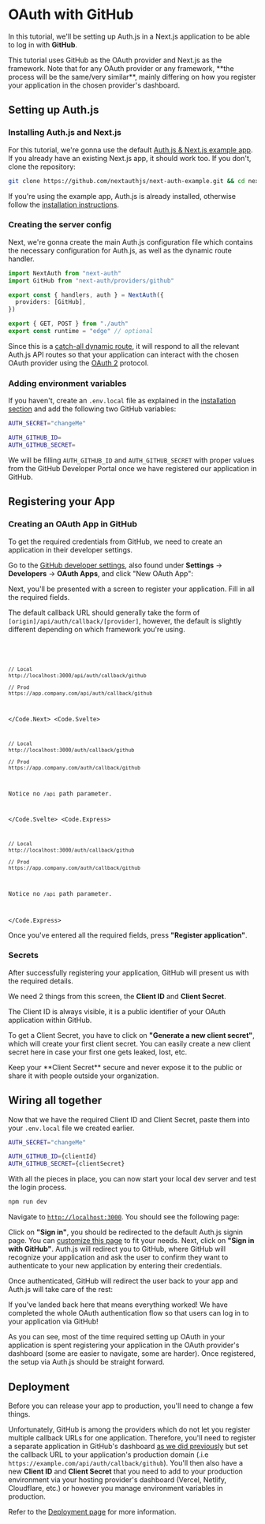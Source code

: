 
# OAuth with GitHub

In this tutorial, we'll be setting up Auth.js in a Next.js application to be able to log in with **GitHub**.

<Callout type="info">
  This tutorial uses GitHub as the OAuth provider and Next.js as the framework.
  Note that for any OAuth provider or any framework, **the process will be the
  same/very similar**, mainly differing on how you register your application in
  the chosen provider's dashboard.
</Callout>

## Setting up Auth.js

### Installing Auth.js and Next.js

For this tutorial, we're gonna use the default [Auth.js & Next.js example app](https://github.com/nextauthjs/next-auth-example). If you already have an existing Next.js app, it should work too. If you don't, clone the repository:

```bash
git clone https://github.com/nextauthjs/next-auth-example.git && cd next-auth-example
```

If you're using the example app, Auth.js is already installed, otherwise follow the [installation instructions](/getting-started/installation).

### Creating the server config

Next, we're gonna create the main Auth.js configuration file which contains the necessary configuration for Auth.js, as well as the dynamic route handler.

```ts filename="./auth.ts"
import NextAuth from "next-auth"
import GitHub from "next-auth/providers/github"

export const { handlers, auth } = NextAuth({
  providers: [GitHub],
})
```

```ts filename="app/api/auth/[...nextauth]/route.ts"
export { GET, POST } from "./auth"
export const runtime = "edge" // optional
```

Since this is a [catch-all dynamic route](https://nextjs.org/docs/pages/building-your-application/routing/dynamic-routes#catch-all-segments), it will respond to all the relevant Auth.js API routes so that your application can interact with the chosen OAuth provider using the [OAuth 2](https://oauth.net/2) protocol.

### Adding environment variables

If you haven't, create an `.env.local` file as explained in the [installation section](/installation) and add the following two GitHub variables:

```bash filename=".env.local" {3-4}
AUTH_SECRET="changeMe"

AUTH_GITHUB_ID=
AUTH_GITHUB_SECRET=
```

We will be filling `AUTH_GITHUB_ID` and `AUTH_GITHUB_SECRET` with proper values from the GitHub Developer Portal once we have registered our application in GitHub.

## Registering your App

### Creating an OAuth App in GitHub

To get the required credentials from GitHub, we need to create an application in their developer settings.

Go to the [GitHub developer settings](https://github.com/settings/developers), also found under **Settings** → **Developers** → **OAuth Apps**, and click "New OAuth App":


<Screenshot src={CreatingOAuthApp} alt="Creating an OAuth App on GitHub" />

Next, you'll be presented with a screen to register your application. Fill in all the required fields.


<Screenshot src={CallbackUrl} />

The default callback URL should generally take the form of `[origin]/api/auth/callback/[provider]`, however, the default is slightly different depending on which framework you're using.

<Code>
<Code.Next>

```bash
// Local
http://localhost:3000/api/auth/callback/github

// Prod
https://app.company.com/api/auth/callback/github
```

</Code.Next>
<Code.Svelte>

```bash
// Local
http://localhost:3000/auth/callback/github

// Prod
https://app.company.com/auth/callback/github
```

Notice no `/api` path parameter.

</Code.Svelte>
<Code.Express>

```bash
// Local
http://localhost:3000/auth/callback/github

// Prod
https://app.company.com/auth/callback/github
```

Notice no `/api` path parameter.

</Code.Express>
</Code>

Once you've entered all the required fields, press **"Register application"**.

### Secrets

After successfully registering your application, GitHub will present us with the required details.


<Screenshot src={ClientIdSecret} alt="Generating clientId and clientSecret" />

We need 2 things from this screen, the **Client ID** and **Client Secret**.

The Client ID is always visible, it is a public identifier of your OAuth application within GitHub.

To get a Client Secret, you have to click on **"Generate a new client secret"**, which will create your first client secret. You can easily create a new client secret here in case your first one gets leaked, lost, etc.

<Callout>
  Keep your **Client Secret** secure and never expose it to the public or share
  it with people outside your organization.
</Callout>

## Wiring all together

Now that we have the required Client ID and Client Secret, paste them into your `.env.local` file we created earlier.

```bash filename=".env.local" {3-4}
AUTH_SECRET="changeMe"

AUTH_GITHUB_ID={clientId}
AUTH_GITHUB_SECRET={clientSecret}
```

With all the pieces in place, you can now start your local dev server and test the login process.

```bash npm2yarn
npm run dev
```

Navigate to [`http://localhost:3000`](http://localhost:3000). You should see the following page:


<Screenshot src={AppStart} alt="App Start" />

Click on **"Sign in"**, you should be redirected to the default Auth.js signin page. You can [customize this page](/guides/pages/signin) to fit your needs. Next, click on **"Sign in with GitHub"**. Auth.js will redirect you to GitHub, where GitHub will recognize your application and ask the user to confirm they want to authenticate to your new application by entering their credentials.


<Screenshot src={GitHubCredentials} alt="GitHub Credentials" />

Once authenticated, GitHub will redirect the user back to your app and Auth.js will take care of the rest:


<Screenshot src={GitHubAuthSuccess} alt="GitHub Authentication Success" />

If you've landed back here that means everything worked! We have completed the whole OAuth authentication flow so that users can log in to your application via GitHub!

<Callout type="info">
  As you can see, most of the time required setting up OAuth in your application
  is spent registering your application in the OAuth provider's dashboard (some
  are easier to navigate, some are harder). Once registered, the setup via
  Auth.js should be straight forward.
</Callout>

## Deployment

Before you can release your app to production, you'll need to change a few things.

Unfortunately, GitHub is among the providers which do not let you register multiple callback URLs for one application. Therefore, you'll need to register a separate application in GitHub's dashboard [as we did previously](/guides/configuring-github#registering-our-app) but set the callback URL to your application's production domain (.i.e `https://example.com/api/auth/callback/github`). You'll then also have a new **Client ID** and **Client Secret** that you need to add to your production environment via your hosting provider's dashboard (Vercel, Netlify, Cloudflare, etc.) or however you manage environment variables in production.

Refer to the [Deployment page](/getting-started/deployment) for more information.
